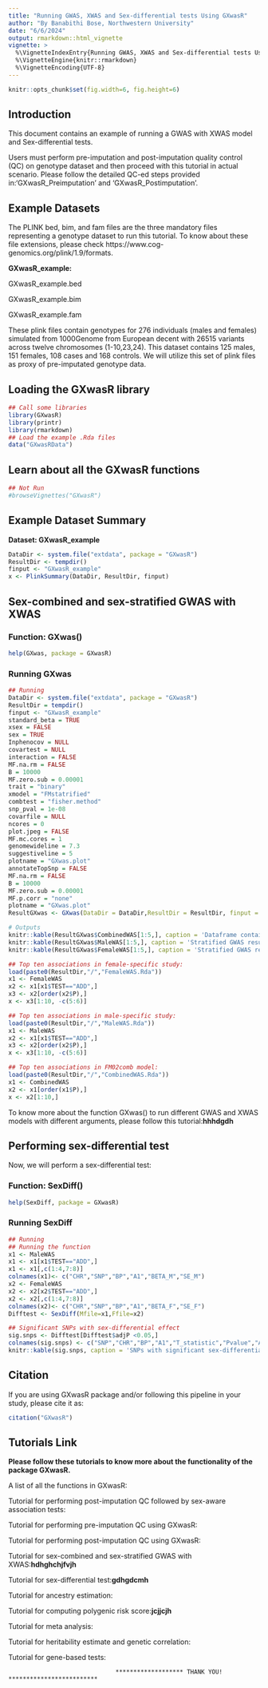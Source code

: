 ```yaml
---
title: "Running GWAS, XWAS and Sex-differential tests Using GXwasR"
author: "By Banabithi Bose, Northwestern University"
date: "6/6/2024"
output: rmarkdown::html_vignette
vignette: >
  %\VignetteIndexEntry{Running GWAS, XWAS and Sex-differential tests Using GXwasR}
  %\VignetteEngine{knitr::rmarkdown}
  %\VignetteEncoding{UTF-8}
---
```

```r
knitr::opts_chunk$set(fig.width=6, fig.height=6)
```
## Introduction
This document contains an example of running a GWAS with XWAS model and Sex-differential tests. 

Users must perform pre-imputation and post-imputation quality control (QC) on genotype dataset and then proceed with this tutorial in actual scenario. Please follow the detailed QC-ed steps provided in:'GXwasR_Preimputation' and 'GXwasR_Postimputation'.


## Example Datasets
The PLINK bed, bim, and fam files are the three mandatory files representing a genotype dataset to run this tutorial. To know about these file extensions, please check https://www.cog-genomics.org/plink/1.9/formats.

**GXwasR_example:**

GXwasR_example.bed

GXwasR_example.bim

GXwasR_example.fam

These plink files contain genotypes for 276 individuals (males and females) simulated from 1000Genome from European decent with 26515 variants across twelve chromosomes (1-10,23,24). This dataset contains 125 males, 151 females, 108 cases and 168 controls. We will utilize this set of plink files as proxy of pre-imputated genotype data.

## Loading the GXwasR library
```r
## Call some libraries
library(GXwasR)
library(printr)
library(rmarkdown)
## Load the example .Rda files
data("GXwasRData")
```
## Learn about all the GXwasR functions
```r
## Not Run
#browseVignettes("GXwasR")
```
## Example Dataset Summary
**Dataset: GXwasR_example**

```r
DataDir <- system.file("extdata", package = "GXwasR")
ResultDir <- tempdir()
finput <- "GXwasR_example"
x <- PlinkSummary(DataDir, ResultDir, finput)
```
## Sex-combined and sex-stratified GWAS with XWAS

### Function: GXwas()
```r
help(GXwas, package = GXwasR)
```
### <a id = "Running GXwas"> </a> Running GXwas
```r
## Running
DataDir <- system.file("extdata", package = "GXwasR")
ResultDir = tempdir()
finput <- "GXwasR_example"
standard_beta = TRUE
xsex = FALSE
sex = TRUE
Inphenocov = NULL
covartest = NULL
interaction = FALSE
MF.na.rm = FALSE
B = 10000
MF.zero.sub = 0.00001
trait = "binary"
xmodel = "FMstatrified"
combtest = "fisher.method"
snp_pval = 1e-08
covarfile = NULL
ncores = 0
plot.jpeg = FALSE
MF.mc.cores = 1
genomewideline = 7.3
suggestiveline = 5
plotname = "GXwas.plot"
annotateTopSnp = FALSE
MF.na.rm = FALSE
B = 10000
MF.zero.sub = 0.00001
MF.p.corr = "none"
plotname = "GXwas.plot"
ResultGXwas <- GXwas(DataDir = DataDir,ResultDir = ResultDir, finput = finput, xmodel = xmodel, trait = trait, covarfile = covarfile, sex = sex, xsex = xsex, combtest = combtest, MF.p.corr = "none", snp_pval = snp_pval, plot.jpeg = plot.jpeg, suggestiveline = 5, genomewideline = 7.3,MF.mc.cores = 1, ncores = ncores)

```
```r
# Outputs
knitr::kable(ResultGXwas$CombinedWAS[1:5,], caption = 'Dataframe containing the result of stratified model')
knitr::kable(ResultGXwas$MaleWAS[1:5,], caption = 'Stratified GWAS result with male cohort.')
knitr::kable(ResultGXwas$FemaleWAS[1:5,], caption = 'Stratified GWAS result with female cohort.')

```
```r
## Top ten associations in female-specific study:
load(paste0(ResultDir,"/","FemaleWAS.Rda"))
x1 <- FemaleWAS
x2 <- x1[x1$TEST=="ADD",]
x3 <- x2[order(x2$P),]
x <- x3[1:10, -c(5:6)]
```
```r
## Top ten associations in male-specific study:
load(paste0(ResultDir,"/","MaleWAS.Rda"))
x1 <- MaleWAS
x2 <- x1[x1$TEST=="ADD",]
x3 <- x2[order(x2$P),]
x <- x3[1:10, -c(5:6)]
```
```r
## Top ten associations in FM02comb model:
load(paste0(ResultDir,"/","CombinedWAS.Rda"))
x1 <- CombinedWAS
x2 <- x1[order(x1$P),]
x <- x2[1:10,]
```
To know more about the function GXwas() to run different GWAS and XWAS models with different arguments, please follow this tutorial:**hhhdgdh**

## Performing sex-differential test
Now, we will perform a sex-differential test:

### Function: SexDiff()
```r
help(SexDiff, package = GXwasR)
```
### Running SexDiff
```r
## Running
## Running the function
x1 <- MaleWAS
x1 <- x1[x1$TEST=="ADD",]
x1 <- x1[,c(1:4,7:8)]
colnames(x1)<- c("CHR","SNP","BP","A1","BETA_M","SE_M")
x2 <- FemaleWAS
x2 <- x2[x2$TEST=="ADD",]
x2 <- x2[,c(1:4,7:8)]
colnames(x2)<- c("CHR","SNP","BP","A1","BETA_F","SE_F")
Difftest <- SexDiff(Mfile=x1,Ffile=x2)
```
```r
## Significant SNPs with sex-differential effect
sig.snps <- Difftest[Difftest$adjP <0.05,]
colnames(sig.snps) <- c("SNP","CHR","BP","A1","T_statistic","Pvalue","Adjusted_Pvalue")
knitr::kable(sig.snps, caption = 'SNPs with significant sex-differential effect.')
```
## Citation
If you are using GXwasR package and/or following this pipeline in your study, please cite it as:
```r
citation("GXwasR")
```

## Tutorials Link

**Please follow these tutorials to know more about the functionality of the package GXwasR.**

A list of all the functions in GXwasR:

Tutorial for performing post-imputation QC followed by sex-aware association tests:

Tutorial for performing pre-imputation QC using GXwasR:

Tutorial for performing post-imputation QC using GXwasR:

Tutorial for sex-combined and sex-stratified GWAS with XWAS:**hdhghchjfvjh**

Tutorial for sex-differential test:**gdhgdcmh**

Tutorial for ancestry estimation:

Tutorial for computing polygenic risk score:**jcjjcjh**

Tutorial for meta analysis:

Tutorial for heritability estimate and genetic correlation:

Tutorial for gene-based tests:

                                  ******************* THANK YOU! *************************
